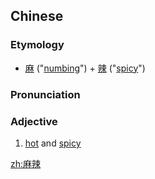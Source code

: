 ==Chinese==
{{zh-forms}}

===Etymology===
* [[麻]] ("[[numbing]]") + [[辣]] ("[[spicy]]")

===Pronunciation===
{{zh-pron
|m=málà
|c=maa4 laat6
|cat=a
}}

===Adjective===
{{zh-adj}}

# [[hot]] and [[spicy]]

[[zh:麻辣]]